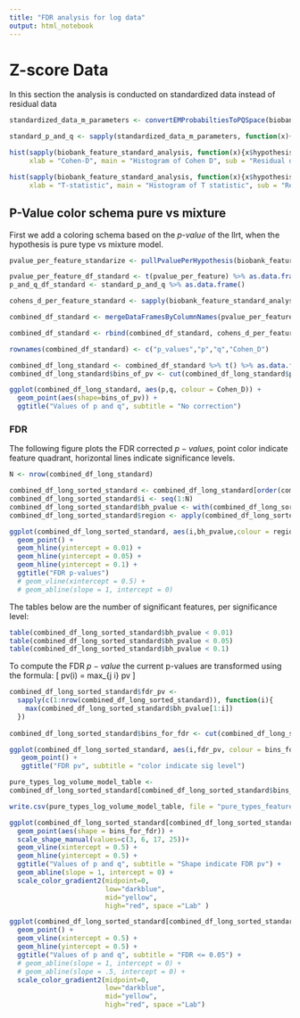 ```yaml
---
title: "FDR analysis for log data"
output: html_notebook
---
```


# Z-score Data

In this section the analysis is conducted on standardized data instead of residual data 

```r
standardized_data_m_parameters <- convertEMProbabiltiesToPQSpace(biobank_feature_standard_analysis)

standard_p_and_q <- sapply(standardized_data_m_parameters, function(x){c(x$p, x$q)})
```

```r
hist(sapply(biobank_feature_standard_analysis, function(x){x$hypothesis_results$cohen_d_test$estimate}),
     xlab = "Cohen-D", main = "Histogram of Cohen D", sub = "Residual data")

hist(sapply(biobank_feature_standard_analysis, function(x){x$hypothesis_results$t_test_for_difference_between_genders$statistic}),
     xlab = "T-statistic", main = "Histogram of T statistic", sub = "Residual data")

```


## P-Value color schema pure vs mixture

First we add a coloring schema based on the *p-value* of the llrt, when the hypothesis is pure type vs mixture model. 
```r
pvalue_per_feature_standarize <- pullPvaluePerHypothesis(biobank_feature_standard_analysis)

pvalue_per_feature_df_standard <- t(pvalue_per_feature) %>% as.data.frame() 
p_and_q_df_standard <- standard_p_and_q %>% as.data.frame()

cohens_d_per_feature_standard <- sapply(biobank_feature_standard_analysis, function(x){x$hypothesis_results$cohen_d_test$estimate})

combined_df_standard <- mergeDataFramesByColumnNames(pvalue_per_feature_df_standard, p_and_q_df_standard)

combined_df_standard <- rbind(combined_df_standard, cohens_d_per_feature_standard)

rownames(combined_df_standard) <- c("p_values","p","q","Cohen_D")
```

```r
combined_df_long_standard <- combined_df_standard %>% t() %>% as.data.frame()
combined_df_long_standard$bins_of_pv <- cut(combined_df_long_standard$p_values, c(0,1e-2,5e-2,1e-1,1))

ggplot(combined_df_long_standard, aes(p,q, colour = Cohen_D)) + 
  geom_point(aes(shape=bins_of_pv)) + 
  ggtitle("Values of p and q", subtitle = "No correction")
```

### FDR

The following figure plots the FDR corrected $p-values$, point color indicate feature quadrant, horizontal lines indicate significance levels.
```r
N <- nrow(combined_df_long_standard)

combined_df_long_sorted_standard <- combined_df_long_standard[order(combined_df_long_standard$p_values,decreasing = F),]
combined_df_long_sorted_standard$i <- seq(1:N)
combined_df_long_sorted_standard$bh_pvalue <- with(combined_df_long_sorted_standard, p_values * i / N)
combined_df_long_sorted_standard$region <- apply(combined_df_long_sorted_standard, 1, function(x){fitQuadrant(x[2],x[3])})
```

```r
ggplot(combined_df_long_sorted_standard, aes(i,bh_pvalue,colour = region)) + 
  geom_point() +
  geom_hline(yintercept = 0.01) +
  geom_hline(yintercept = 0.05) +
  geom_hline(yintercept = 0.1) +
  ggtitle("FDR p-values")
  # geom_vline(xintercept = 0.5) +
  # geom_abline(slope = 1, intercept = 0)
```

The tables below are the number of significant features, per significance level:

```r
table(combined_df_long_sorted_standard$bh_pvalue < 0.01)
table(combined_df_long_sorted_standard$bh_pvalue < 0.05)
table(combined_df_long_sorted_standard$bh_pvalue < 0.1)
```

To compute the FDR $p-value$ the current p-values are transformed using the formula:
\[
  pv(i) = max_{j \leq i} pv \frac{n}{j} 
\]

```r
combined_df_long_sorted_standard$fdr_pv <- 
  sapply(c(1:nrow(combined_df_long_sorted_standard)), function(i){
    max(combined_df_long_sorted_standard$bh_pvalue[1:i])
  })
  
combined_df_long_sorted_standard$bins_for_fdr <- cut(combined_df_long_sorted_standard$fdr_pv, c(0,1e-2,5e-2,0.1,1))
```

```r
ggplot(combined_df_long_sorted_standard, aes(i,fdr_pv, colour = bins_for_fdr)) + 
   geom_point() +
   ggtitle("FDR pv", subtitle = "color indicate sig level") 
```

```r
pure_types_log_volume_model_table <- 
combined_df_long_sorted_standard[combined_df_long_sorted_standard$bins_for_fdr %in% levels(combined_df_long_sorted_standard$bins_for_fdr)[c(3,4)],]

write.csv(pure_types_log_volume_model_table, file = "pure_types_features_log_volume_data.csv", row.names = T)
```


```r
ggplot(combined_df_long_sorted_standard[combined_df_long_sorted_standard$bins_for_fdr %in% levels(combined_df_long_sorted_standard$bins_for_fdr)[c(1,2)],], aes(p,q, colour = Cohen_D)) + 
  geom_point(aes(shape = bins_for_fdr)) +
  scale_shape_manual(values=c(3, 6, 17, 25))+
  geom_vline(xintercept = 0.5) +
  geom_hline(yintercept = 0.5) +
  ggtitle("Values of p and q", subtitle = "Shape indicate FDR pv") + 
  geom_abline(slope = 1, intercept = 0) + 
  scale_color_gradient2(midpoint=0, 
                        low="darkblue", 
                        mid="yellow",
                        high="red", space ="Lab" )
```

```r
ggplot(combined_df_long_sorted_standard[combined_df_long_sorted_standard$bins_for_fdr %in% levels(combined_df_long_sorted_standard$bins_for_fdr)[c(1,2)],], aes(p,q, colour = Cohen_D)) + 
  geom_point() +
  geom_vline(xintercept = 0.5) +
  geom_hline(yintercept = 0.5) +
  ggtitle("Values of p and q", subtitle = "FDR <= 0.05") + 
  # geom_abline(slope = 1, intercept = 0) + 
  # geom_abline(slope = .5, intercept = 0) + 
  scale_color_gradient2(midpoint=0, 
                        low="darkblue", 
                        mid="yellow",
                        high="red", space ="Lab")
```

